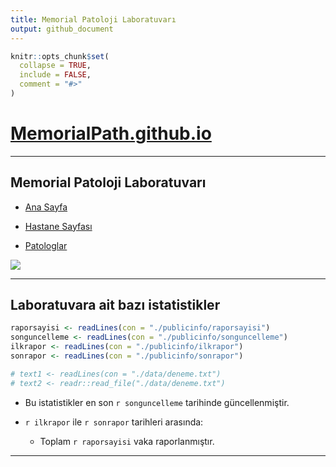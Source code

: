 ---
title: Memorial Patoloji Laboratuvarı
output: github_document
---


```{r global, include = FALSE}
knitr::opts_chunk$set(
  collapse = TRUE,
  include = FALSE,
  comment = "#>"
)
```


# [MemorialPath.github.io](https://memorialpath.github.io/)

---

## Memorial Patoloji Laboratuvarı


- [Ana Sayfa](https://patoloji.memorial.com.tr/)

- [Hastane Sayfası](https://www.memorial.com.tr/tibbi-birimlerimiz/patoloji-merkezi)

- [Patologlar](https://patoloji.memorial.com.tr/Home/Index#hekimlerimiz)


[![](./images/Memorial-Patoloji-Hekim-Kadrosu.jpeg)](./images/Memorial-Patoloji-Hekim-Kadrosu.jpeg)




---

## Laboratuvara ait bazı istatistikler


```{r istatistiklerin okunmasi}
raporsayisi <- readLines(con = "./publicinfo/raporsayisi")
songuncelleme <- readLines(con = "./publicinfo/songuncelleme")
ilkrapor <- readLines(con = "./publicinfo/ilkrapor")
sonrapor <- readLines(con = "./publicinfo/sonrapor")

# text1 <- readLines(con = "./data/deneme.txt")
# text2 <- readr::read_file("./data/deneme.txt")

```


- Bu istatistikler en son `r songuncelleme` tarihinde güncellenmiştir.

- `r ilkrapor` ile `r sonrapor` tarihleri arasında:
    - Toplam `r raporsayisi` vaka raporlanmıştır.



---
